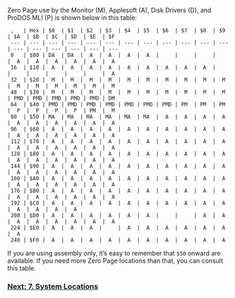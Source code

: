 Zero Page use by the Monitor (M), Applesoft (A), Disk Drivers (D), and ProDOS MLI (P) is shown below in this table:

<pre> ,   | Hex | $0  | $1  | $2  | $3  | $4  | $5  | $6  | $7  | $8  | $9  | $A  | $B  | $C  | $D  | $E  | $F  
 --- | --- | --- | --- | --- | --- | --- | --- | --- | --- | --- | --- | --- | --- | --- | --- | --- | ---  
 0   | $00 | DA  | DA  |  A  |  A  |  A  |  A  |     |     |     |     |  A  |  A  |  A  |  A  |  A  |  A  
 16  | $10 |  A  |  A  |  A  |  A  |  A  |  A  |  A  |  A  |  A  |     |     |     |     |     |     |  A  
 32  | $20 |  M  |  M  |  M  |  M  |  M  |  M  |  M  |  M  |  M  |  M  |  M  |  M  |  M  |  M  |  M  |  M  
 48  | $30 |  M  |  M  |  M  |  M  |  M  |  M  |  M  |  M  |  M  |  M  | PMD | PMD | PMD | PMD | PMD | DM  
 64  | $40 | PMD | PMD | PMD | PMD | PMD | PMD | PMD | PM  | PM  | PM  |  P  |  P  |  P  |  P  | PM  |  M  
 80  | $50 | MA  | MA  | MA  | MA  | MA  | MA  |  A  |  A  |  A  |  A  |  A  |  A  |  A  |  A  |  A  |  A  
 96  | $60 |  A  |  A  |  A  |  A  |  A  |  A  |  A  |  A  |  A  |  A  |  A  |  A  |  A  |  A  |  A  |  A  
 112 | $70 |  A  |  A  |  A  |  A  |  A  |  A  |  A  |  A  |  A  |  A  |  A  |  A  |  A  |  A  |  A  |  A  
 128 | $80 |  A  |  A  |  A  |  A  |  A  |  A  |  A  |  A  |  A  |  A  |  A  |  A  |  A  |  A  |  A  |  A  
 144 | $90 |  A  |  A  |  A  |  A  |  A  |  A  |  A  |  A  |  A  |  A  |  A  |  A  |  A  |  A  |  A  |  A  
 160 | $A0 |  A  |  A  |  A  |  A  |  A  |  A  |  A  |  A  |  A  |  A  |  A  |  A  |  A  |  A  |  A  |  A  
 176 | $B0 |  A  |  A  |  A  |  A  |  A  |  A  |  A  |  A  |  A  |  A  |  A  |  A  |  A  |  A  |  A  |  A  
 192 | $C0 |  A  |  A  |  A  |  A  |  A  |  A  |  A  |  A  |  A  |  A  |  A  |  A  |  A  |  A    
 208 | $D0 |  A  |  A  |  A  |  A  |  A  |  A  |     |     |  A  |  A  |  A  |  A  |  A  |  A  |  A  |  A  
 224 | $E0 |  A  |  A  |  A  |     |  A  |  A  |  A  |  A  |  A  |  A  |  A    
 240 | $F0 |  A  |  A  |  A  |  A  |  A  |  A  |  A  |  A  |  A  |  A    </pre>
If you are using assembly only, it’s easy to remember that <code>$50</code> onward are available. If you need more Zero Page locations than that, you can consult this table.

=== [https://github.com/cc65/wiki/wiki/Apple-II-7.-System-Locations Next: 7. System Locations] ===

